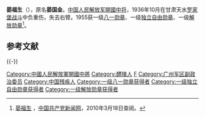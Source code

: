 {{noteTA
|1 = zh-hans:蒋介石;zh-hk:蒋介石;zh-tw:蒋中正;
|2 = zh-hans:斯大林;zh-hk:史太林;zh-tw:史達林;
|3 = zh-cn:朝鲜战争; zh-sg:韩战; zh-tw:韓戰; zh-hk:韓戰;}}
{{Infobox_officeholder
|name = 晏福生
|image name = Yan Fusheng.jpg
|width = 200
|now = 
|period = 
|Sex =
|different name =
|party = {{中国共产党}}
|nationality = {{PRC}}
|Native place =
|date of birth = 1904年2月28日
|place of birth = {{QING}}[[湖南省|湖南省]][[醴陵县|醴陵县]]
|date of death = {{Death date and age|1984|4|7|1904|2|28}}
|place of death = {{PRC}}[[广东省|广东省]][[广州市|广州市]]
|religion =  [[共产主义|共产主义]]
|spouse = 
|relatives = 
|educate = 
* [[抗日红军大学|抗日红军大学]]
|past =
* [[醴陵|醴陵]]赤卫团排长
* 湘东南独立师第3团[[副官|副官]]
* [[红八军|红八军]]第22师49团[[特派员|特派员]]、团[[政治委员|政治委员]]
* [[红六军团|红六军团]]第18师政治委员，第16师政治委员
* 1936年11月，[[西路军|西路军]]总部教导团政治委员
* [[八路军|八路军]][[120师|120师]][[359旅|359旅]]717团政治委员
* 1942年，[[陕甘宁留守兵团|陕甘宁留守兵团]]警备第1旅副政治委员
* 1945年5月，八路军南下第2支队政治委员，359旅（新）政治委员
* [[东北民主联军|东北民主联军]]独立第1师政治委员，第28师政治委员
* [[第四野战军|第四野战军]][[中国人民解放军第47集团军|47军]]副军长
* 湘西行政公署主任，[[湘西军区|湘西军区]][[司令员|司令员]]
* [[湖南人民政府|湖南人民政府]]民政厅厅长
* [[湖南军区|湖南军区]]副政治委员、第二政治委员
* [[广州军区|广州军区]]副政治委员、顾问。
|work =
}}

'''晏福生'''（{{bd|1904年|2月28日|1984年|4月7日}}），原名'''晏国金'''。[[中国人民解放军中将|中国人民解放军開國中将]]，1936年10月在甘肃天水[[罗家堡战斗|罗家堡战斗]]中负重伤，失去右臂。1955获一级[[八一勋章_(1955年)|八一勋章]]、一级[[独立自由勋章|独立自由勋章]]、一级[[解放勋章|解放勋章]]<ref name="官方">[http://dangshi.people.com.cn/GB/165617/165618/166491/167908/9975024.html 晏福生] {{Wayback|url=http://dangshi.people.com.cn/GB/165617/165618/166491/167908/9975024.html |date=20160304083521 }}，[[中国共产党新闻网|中国共产党新闻网]]，2010年3月18日查阅。</ref>。

== 参考文献 ==
{{Reflist}}

{{-}}
{{中國人民解放軍開國中將}}

[[Category:中國人民解放軍開國中將|Category:中國人民解放軍開國中將]]
[[Category:醴陵人|Category:醴陵人]]
[[Category:晏姓|F]]
[[Category:广州军区副政治委员|Category:广州军区副政治委员]]
[[Category:中国残疾人|Category:中国残疾人]]
[[Category:一级八一勋章获得者|Category:一级八一勋章获得者]]
[[Category:一级独立自由勋章获得者|Category:一级独立自由勋章获得者]]
[[Category:一级解放勋章获得者|Category:一级解放勋章获得者]]

{{中国军事人物小作品}}